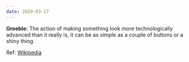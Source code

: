 ```yaml
---
date: 2020-03-17
---
```


**Greeble:** The action of making something look more technologically advanced than it really is, it can be as simple as a couple of buttons or a shiny thing.

Ref: [Wikipedia](https://en.wikipedia.org/wiki/Greeble)
